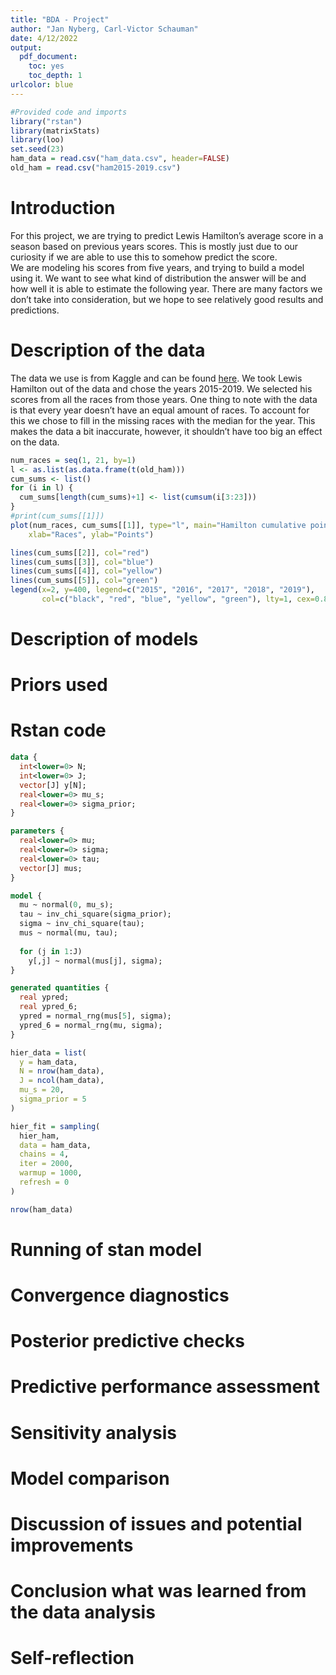 ```yaml
---
title: "BDA - Project"
author: "Jan Nyberg, Carl-Victor Schauman"
date: 4/12/2022
output: 
  pdf_document: 
    toc: yes
    toc_depth: 1
urlcolor: blue
---
```

\newpage

```r
#Provided code and imports
library("rstan")
library(matrixStats)
library(loo)
set.seed(23)
ham_data = read.csv("ham_data.csv", header=FALSE)
old_ham = read.csv("ham2015-2019.csv")
```

# Introduction

For this project, we are trying to predict Lewis Hamilton's average score in a season based on previous years scores. This is mostly just due to our curiosity if we are able to use this to somehow predict the score.   
We are modeling his scores from five years, and trying to build a model using it. We want to see what kind of distribution the answer will be and how well it is able to estimate the following year. There are many factors we don't take into consideration, but we hope to see relatively good results and predictions.

# Description of the data

The data we use is from Kaggle and can be found [here](https://www.kaggle.com/datasets/rohanrao/formula-1-world-championship-1950-2020). We took Lewis Hamilton out of the data and chose the years 2015-2019. We selected his scores from all the races from those years. One thing to note with the data is that every year doesn't have an equal amount of races. To account for this we chose to fill in the missing races with the median for the year. This makes the data a bit inaccurate, however, it shouldn't have too big an effect on the data.

```r

num_races = seq(1, 21, by=1)
l <- as.list(as.data.frame(t(old_ham)))
cum_sums <- list()
for (i in l) {
  cum_sums[length(cum_sums)+1] <- list(cumsum(i[3:23]))
}
#print(cum_sums[[1]])
plot(num_races, cum_sums[[1]], type="l", main="Hamilton cumulative points",
    xlab="Races", ylab="Points")

lines(cum_sums[[2]], col="red")
lines(cum_sums[[3]], col="blue")
lines(cum_sums[[4]], col="yellow")
lines(cum_sums[[5]], col="green")
legend(x=2, y=400, legend=c("2015", "2016", "2017", "2018", "2019"),
       col=c("black", "red", "blue", "yellow", "green"), lty=1, cex=0.8)
```

# Description of models


# Priors used



# Rstan code

```stan
data {
  int<lower=0> N;
  int<lower=0> J;
  vector[J] y[N];
  real<lower=0> mu_s;
  real<lower=0> sigma_prior;
}

parameters {
  real<lower=0> mu;
  real<lower=0> sigma;
  real<lower=0> tau;
  vector[J] mus;
}

model {
  mu ~ normal(0, mu_s);
  tau ~ inv_chi_square(sigma_prior);
  sigma ~ inv_chi_square(tau);
  mus ~ normal(mu, tau);
  
  for (j in 1:J)
    y[,j] ~ normal(mus[j], sigma);
}

generated quantities {
  real ypred;
  real ypred_6;
  ypred = normal_rng(mus[5], sigma);
  ypred_6 = normal_rng(mu, sigma);
}
```

```r
hier_data = list(
  y = ham_data,
  N = nrow(ham_data),
  J = ncol(ham_data),
  mu_s = 20,
  sigma_prior = 5
)

hier_fit = sampling(
  hier_ham,
  data = ham_data,
  chains = 4,
  iter = 2000,
  warmup = 1000,
  refresh = 0
)

```
```r
nrow(ham_data)
```


# Running of stan model

# Convergence diagnostics

# Posterior predictive checks

# Predictive performance assessment 

# Sensitivity analysis

# Model comparison

# Discussion of issues and potential improvements

# Conclusion what was learned from the data analysis

# Self-reflection